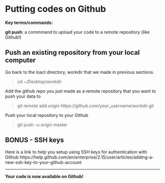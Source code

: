 # Putting codes on Github

**Key terms/commands:**

**git push**: a commmand to upload your code to a remote repository (like Github!)

## Push an existing repository from your local computer
Go back to the loacl directory, workdir that we made in previous sections. 

> cd ~/Desktop/workdir

Add the github repo you just made as a remote repository that you want to push your data to

> git remote add origin https://github.com/your_username/workdir.git

Push your local repository to your Github

> git push –u origin master

## BONUS - SSH keys {-}
Here is a link to help you setup using SSH keys for authentication with Github
https://help.github.com/en/enterprise/2.15/user/articles/adding-a-new-ssh-key-to-your-github-account

***
**Your code is now available on Github!**